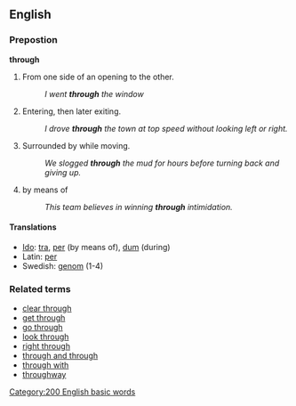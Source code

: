 ==English==

===Prepostion===
'''through'''
# From one side of an opening to the other.
#: ''I went '''through''' the window''
# Entering, then later exiting.
#: ''I drove '''through''' the town at top speed without looking left or right.''
# Surrounded by while moving.
#: ''We slogged '''through''' the mud for hours before turning back and giving up.''
# by means of
#: ''This team believes in winning '''through''' intimidation.''

====Translations====
*[[Ido]]: [[tra]], [[per]] (by means of), [[dum]] (during)
*Latin: [[per]]
*Swedish: [[genom]] (1-4)

===Related terms===
*[[clear through]]
*[[get through]]
*[[go through]]
*[[look through]]
*[[right through]]
*[[through and through]]
*[[through with]]
*[[throughway]]

[[Category:200 English basic words]]